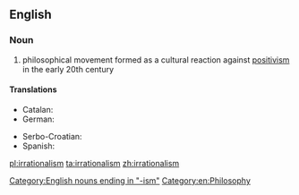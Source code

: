 ==English==

{{wikipedia}}

===Noun===
{{en-noun|-}}

# philosophical movement formed as a cultural reaction against [[positivism]] in the early 20th century

====Translations====
{{trans-top|philosophical movement}}
* Catalan: {{t|ca|irracionalisme|m}}
* German: {{t|de|Irrationalismus|m}}
{{trans-mid}}
* Serbo-Croatian: {{t|sh|iracionalizam|m}}
* Spanish: {{t|es|irracionalismo|m}}
{{trans-bottom}}

[[Category:English nouns ending in "-ism"]]
[[Category:en:Philosophy]]

[[pl:irrationalism]]
[[ta:irrationalism]]
[[zh:irrationalism]]